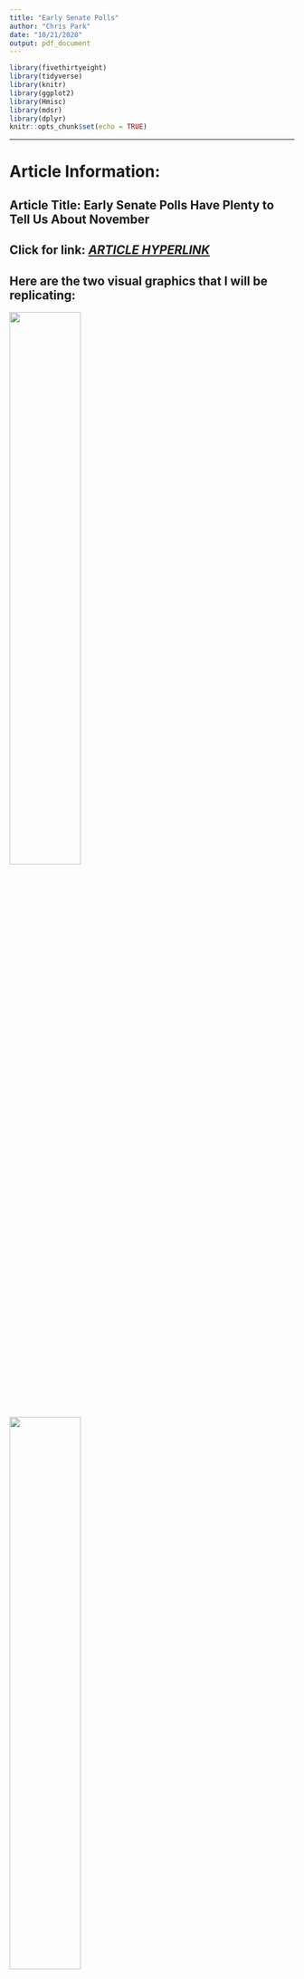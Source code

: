 ```yaml
---
title: "Early Senate Polls"
author: "Chris Park"
date: "10/21/2020"
output: pdf_document
---
```


```r
library(fivethirtyeight)
library(tidyverse)
library(knitr)
library(ggplot2)
library(Hmisc)
library(mdsr)
library(dplyr)
knitr::opts_chunk$set(echo = TRUE)
```

***

# **Article Information:**

## Article Title: Early Senate Polls Have Plenty to Tell Us About November
## Click for link: *[ARTICLE HYPERLINK](https://fivethirtyeight.com/features/early-senate-polls-have-plenty-to-tell-us-about-november/)*

## Here are the two visual graphics that I will be replicating:
![](/Users/chrispark3/Desktop/GitHub/Early Senate Polls and Elections/EarlySenatePollPrediction.png){width=50%}
![](/Users/chrispark3/Desktop/GitHub/Early Senate Polls and Elections/PresidentialAndSenate.png){width=50%}

***
# Harry Enton, the author of this article, did an analysis by collecting the average of all the polls for 107 races since 2006. He also collected the president's approval rating in the first half of the year for comparison.
***

# **Visual Graphic 1: Early Senate Poll Accuracy Since 2006**

### In this first visual graphic, Enton was proving how early polls do a pretty good job of predicting the final vote margin. Through this, he presents the average error between the early polls. Enton later explains that the president's party's candidate won 83% of the time he or she led in the early poll average and lost 88 percent of the time when he or she trailed.

***

### First, I isolated the poll_average column and election_result column. The poll_average is the "Early poll margin" and the election_result is the "Final poll margin." I also arranged the poll_average column from smallest to largest for my own visual purposes (the x-axis goes from least to greatest). There was minimal data wrangling involved.

```r
senate_accuracy = senate_polls %>%
  select(poll_average, election_result) %>%
  arrange(desc(-poll_average))
senate_accuracy
```

### Next, I made a scatter plot with a line of best fit by making my x-axis the poll_average (later renamed to Early poll margin) and my y-axis the election_result (later renamed to Final margin).

```r
senate_accuracy_plot = senate_accuracy %>%
  ggplot(aes(x = poll_average, y = election_result)) +
  geom_point() +
  geom_smooth(colour = "red", method = "lm", se = FALSE) +
  xlab("Early poll margin") +
  ylab("Final margin") +
  labs(
    title = "Early Senate Poll Accuracy Since 2006",
    subtitle = "Final margin vs. average margin, January to June"
  )
senate_accuracy_plot
```

***

# **Visual Graphic 2: Early Presidential Approval And Senate Outcomes**

### In this second graphic, Enton was shows how a president's approval rating isn't as strongly tied to the ultimate result. The data is much more scattered in this graphic compared to the first graphic. Through this, he later explains how the 58 races in the sample where the president's statewide approval rating was less than 43 percent, the president's party candidate lost. However, when a president's approval rating was greater than 43%, the president's candidate lost 35 percent of races.

***

### First, I isolated the presidential_approval column and election_result column. The presidential_approval is the "Early presidential approval rating" and the election_result is the "Final poll margin." I also arranged the presidential_approval column from smallest to largest for my own visual purposes (the x-axis goes from least to greatest). There was minimal data wrangling involved.

```r
presidential_senate = senate_polls %>%
  select(presidential_approval, election_result) %>%
  arrange(desc(-presidential_approval))
presidential_senate
```

### Next, I made a scatter plot with a line of best fit by making my x-axis the presidential_approval (later renamed to Early presidential approval rating) and my y-axis the election_result (later renamed to Final margin).

```r
presidential_senate_plot = presidential_senate %>%
  ggplot(aes(x = presidential_approval, y = election_result)) +
  geom_point() +
  geom_smooth(colour = "red", method = "lm", se = FALSE) +
  xlab("Early presidential approval") +
  ylab("Final margin") +
  labs(
    title = "Early Presidential Approval And Senate Outcomes",
    subtitle = "Senate results vs. January to June approval average, since 2006"
  )
presidential_senate_plot
```

***
# Ultimately, a president's approval rating is far from a perfect predictor of how Sente races will turn out. Polls are better predictors than presidential approval. However, implementing data from both will result in the best prediction according to Enten.
***

